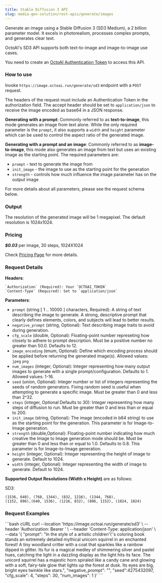```yaml
---
title: Stable Diffusion 3 API
slug: media-gen-solution/rest-apis/generate/images
---
```


Generate an image using a Stable Diffusion 3 (SD3 Medium), a 2 billion parameter model.
It excels in photorealism, processes complex prompts, and generates clear text.

OctoAI's SD3 API supports both text-to-image and image-to-image use cases. 

You need to create an [OctoAI Authentication Token](getting-started/how-to-create-octoai-access-token) to access this API.

### **How to use**

Invoke `https://image.octoai.run/generate/sd3` endpoint with a `POST` request.

The headers of the request must include an Authentication Token in the authorization field. The accept header should be set to `application/json` to receive the image encoded as base64 in a JSON response.

**Generating with a prompt**: Commonly referred to as **text-to-image**, this mode generates an image from text alone. While the only required
parameter is the `prompt`, it also supports a `width` and `height` parameter which can be used to control the aspect ratio of the generated image.

**Generating with a prompt and an image**: Commonly referred to as **image-to-image**, this mode also generates an image from text but uses an existing image as the starting point. The required parameters are:

  - `prompt` - text to generate the image from
  - `init_image` - the image to use as the starting point for the generation
  - `strength` - controls how much influence the image parameter has on the output image

<Note>
    For more details about all parameters, please see the request schema below.
</Note>


### **Output**

The resolution of the generated image will be 1 megapixel. The default resolution is 1024x1024.

### **Pricing**

***$0.03*** per image, 30 steps, 1024X1024 

Check [Pricing Page](getting-started/pricing-and-billing) for more details.

### **Request Details**

  **Headers**: 

    `Authorization` (Required): Your `OCTOAI_TOKEN`  
    `Content-Type` (Required): Set to `application/json`

  **Parameters**: 

  - `prompt` (string [ 1 .. 10000 ] characters, Required): A string of text describing the image to generate. A strong, descriptive prompt that clearly defines elements, colors, and subjects will lead to better results.
  - `negative_prompt` (string, Optional): Text describing image traits to avoid during generation.
  - `cfg_scale` (double, Optional): Floating-point number represeting how closely to adhere to prompt description. Must be a positive number no greater than 50.0. Defaults to 12.
  - `image_encoding` (enum, Optional): Define which encoding process should be applied before returning the generated image(s). Allowed values: `jpeg` `png`
  - `num_images` (integer, Optional): Integer representing how many output images to generate with a single prompt/configuration. Defaults to 1. Allowed values: 1-16.
  - `seed` (union, Optional): Integer number or list of integers representing the seeds of random generators. Fixing random seed is useful when attempting to generate a specific image. Must be greater than 0 and less than 2^32.
  - `steps` (integer, Optional Defaults to 30): Integer representing how many steps of diffusion to run. Must be greater than 0 and less than or equal to 200.
  - `init_image` (string, Optional): The image (encoded in b64 string) to use as the starting point for the generation. This parameter is for Image-to-Image generation. 
  - `strength` (double,Optional): Floating-point number indicating how much creative the Image to Image generation mode should be. Must be greater than 0 and less than or equal to 1.0. Defaults to 0.8. This parameter is for Image-to-Image generation. 
  - `height` (integer, Optional): Integer representing the height of image to generate. Default to 1024. 
  - `width` (integer, Optional): Integer representing the width of image to generate. Default to 1024. 

  **Supported Output Resolutions (Width x Height)** are as follows:

  SD3:
  
  ```
  (1536, 640), (768, 1344), (832, 1216), (1344, 768),
  (1152, 896),(640, 1536), (1216, 832), (896, 1152), (1024, 1024)
  ```

### **Request Examples**

<CodeGroup>
```bash cURL
curl --location 'https://image.octoai.run/generate/sd3' \
--header 'Authorization: Bearer <ENTER_OCTOAI_TOKEN>' \
--header 'Content-Type: application/json' \
--data '{
  "prompt": "In the style of a artistic children'\''s coloring book stands an extremely detailed mythical unicorn squirrel in an enchanted forest! A tiny woodland critter with a coat that sparkles like a rainbow dipped in glitter. Its fur is a magical medley of shimmering silver and pastel hues, catching the light in a dazzling display as the light hits its face. The unicord squirrel has a majestic horn spiraled like a candy cane and glowing with a soft, fairy-tale glow that lights up the forest at dusk. Its eyes are big, bright eyes twinkle like stars.",
  "negative_prompt": "",
  "seed":4275432097,
  "cfg_scale": 4,
  "steps": 30,
  "num_images": 1
}'
```
</CodeGroup>

